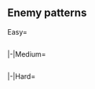 ==Enemy patterns==
<!--
AUTOGENERATED, leave a comment on this subpage if you have found any issues (incorrect or missing info, non-optimal order, etc.)
-->
{{Section}}
<tabber>
Easy=
{{Event/Map|
{{Event/MapNode|A|Easy|x=51|y=143}}
{{Event/MapNode|B|Easy|x=66|y=206}}
{{Event/MapNode|C|Easy|x=70|y=79}}
{{Event/MapNode|D|Easy|x=133|y=78}}
{{Event/MapNode|E|Easy|x=150|y=190}}
{{Event/MapNode|F|Easy|x=240|y=200}}
{{Event/MapNode|G|Easy|x=250|y=290}}
{{Event/MapNode|H|Easy|x=305|y=260}}
{{Event/MapNode|I|Easy|x=360|y=190}}
{{Event/MapNode|J|Easy|x=430|y=290}}
{{Event/MapNode|K|Easy|x=480|y=200}}
{{Event/MapNode|L|Easy|x=530|y=250}}
{{Event/MapNode|M|Easy|x=560|y=135}}
{{Event/MapNode|N|Easy|x=600|y=230}}
}}
<div style="width:800px;max-height:400px;overflow:auto;">
{{NodeInfo|diff=Easy|name=通商破壊部隊 北兎支援部隊 A群
|A
|Medium
|Line Ahead<br>Double Line<br>Echelon
|Battleship Ru-Class/Elite
|Battleship Ru-Class/Elite
|Destroyer I-Class
|Destroyer I-Class
|Submarine Ka-Class
|Submarine Ka-Class
}}
{{NodeInfo|diff=Easy|name=通商破壊部隊 北兎支援部隊 B群
|B
|Medium
|Line Ahead<br>Double Line<br>Line Abreast
|Light Cruiser Ho-Class/Elite
|Heavy Cruiser Ri-Class/Elite
|Destroyer I-Class
|Destroyer I-Class
|Submarine Ka-Class
}}
{{NodeInfo|diff=Easy|name=深海北方 奇襲侵攻部隊
|D
|Medium
|Double Line<br>Diamond
|Light Cruiser Ho-Class/Elite
|Transport Ship Wa-Class
|Transport Ship Wa-Class
|Transport Ship Wa-Class
|Destroyer I-Class/Late Model
|Destroyer I-Class/Late Model
|-
|D
|Medium
|Line Ahead
|Light Cruiser Ho-Class/Elite
|Torpedo Cruiser Chi-Class
|Torpedo Cruiser Chi-Class
|Transport Ship Wa-Class
|Destroyer I-Class/Late Model
|Destroyer I-Class/Late Model
}}
{{NodeInfo|diff=Easy|name=深海北兎潜水艦隊 II群
|F
|Medium
|Echelon<br>Line Abreast
|Submarine Ka-Class
|Submarine Ka-Class
|Submarine Ka-Class
|-
|F
|Medium
|Echelon
|Submarine Ka-Class/Elite
|Submarine Ka-Class
|Submarine Ka-Class
}}
{{NodeInfo|diff=Easy|name=通商破壊部隊 偵察水雷戦隊
|I
|Medium
|Line Ahead<br>Double Line
|Light Cruiser Ho-Class/Elite
|Destroyer I-Class
|Destroyer I-Class
|Destroyer I-Class
|-
|I
|Medium
|Line Ahead
|Light Cruiser Ho-Class/Elite
|Destroyer I-Class/Late Model
|Destroyer I-Class
|Destroyer I-Class
|Destroyer I-Class
}}
{{NodeInfo|diff=Easy|name=通商破壊部隊 侵入巡洋艦戦隊
|J
|Medium
|Line Ahead<br>Double Line
|Heavy Cruiser Ri-Class/Elite
|Torpedo Cruiser Chi-Class/Elite
|Torpedo Cruiser Chi-Class/Elite
|Destroyer I-Class
|Destroyer I-Class
|-
|J
|Medium
|Line Ahead
|Heavy Cruiser Ri-Class/Flagship
|Light Cruiser Ho-Class/Elite
|Light Cruiser Ho-Class/Elite
|Destroyer I-Class
|Destroyer I-Class
}}
{{NodeInfo|diff=Easy|name=深海前方展開 巡洋艦戦隊
|K
|Medium
|Line Ahead<br>Double Line
|Heavy Cruiser Ri-Class/Flagship
|Light Cruiser Ho-Class/Elite
|Destroyer I-Class
|Destroyer I-Class
|Destroyer I-Class
|Destroyer I-Class
|-
|K
|Medium
|Line Ahead
|Heavy Cruiser Ri-Class/Flagship
|Light Cruiser Ho-Class/Elite
|Light Cruiser Ho-Class/Elite
|Destroyer I-Class/Late Model
|Destroyer I-Class
|Destroyer I-Class
}}
{{NodeInfo|diff=Easy|name=深海北兎潜水艦隊 I群
|L
|Medium
|Echelon<br>Line Abreast
|Submarine Ka-Class/Elite
|Submarine Ka-Class
|Submarine Ka-Class
|Submarine Ka-Class
|-
|L
|Medium
|Echelon
|Submarine Ka-Class/Flagship
|Submarine Ka-Class
|Submarine Ka-Class
|Submarine Ka-Class
|Submarine Ka-Class
}}
{{NodeInfo|diff=Easy|name=深海北兎潜水艦隊 旗艦
|M
|Boss
|Line Abreast
|Submarine Princess
|Destroyer I-Class
|Destroyer I-Class
|Destroyer I-Class
|-
|M
|Boss
|Echelon
|Submarine Princess
|Submarine Ka-Class
|Destroyer I-Class
|Destroyer I-Class
|-
|M
|Boss/Final
|Echelon
|Submarine Princess
|Submarine Ka-Class
|Submarine Ka-Class
|Destroyer I-Class
|Destroyer I-Class
}}
</div> <!-- overflow -->
|-|Medium=
{{Event/Map|
{{Event/MapNode|A|Medium|x=51|y=143}}
{{Event/MapNode|B|Medium|x=66|y=206}}
{{Event/MapNode|C|Medium|x=70|y=79}}
{{Event/MapNode|D|Medium|x=133|y=78}}
{{Event/MapNode|E|Medium|x=150|y=190}}
{{Event/MapNode|F|Medium|x=240|y=200}}
{{Event/MapNode|G|Medium|x=250|y=290}}
{{Event/MapNode|H|Medium|x=305|y=260}}
{{Event/MapNode|I|Medium|x=360|y=190}}
{{Event/MapNode|J|Medium|x=430|y=290}}
{{Event/MapNode|K|Medium|x=480|y=200}}
{{Event/MapNode|L|Medium|x=530|y=250}}
{{Event/MapNode|M|Medium|x=560|y=135}}
{{Event/MapNode|N|Medium|x=600|y=230}}
}}
<div style="width:800px;max-height:400px;overflow:auto;">
{{NodeInfo|diff=Medium|name=通商破壊部隊 北兎支援部隊 A群
|A
|Medium
|Line Ahead<br>Double Line<br>Echelon
|Battleship Ru-Class/Flagship
|Battleship Ru-Class/Elite
|Destroyer I-Class/Late Model
|Destroyer I-Class/Late Model
|Submarine Ka-Class/Elite
|Submarine Ka-Class/Elite
}}
{{NodeInfo|diff=Medium|name=通商破壊部隊 北兎支援部隊 B群
|B
|Medium
|Line Ahead<br>Double Line<br>Line Abreast
|Light Cruiser Ho-Class/Elite
|Heavy Cruiser Ri-Class/Elite
|Heavy Cruiser Ri-Class/Elite
|Destroyer I-Class/Late Model
|Destroyer I-Class/Late Model
|Submarine Ka-Class/Elite
}}
{{NodeInfo|diff=Medium|name=深海北方 奇襲侵攻部隊
|D
|Medium
|Diamond
|Light Cruiser Ho-Class/Elite
|Transport Ship Wa-Class/Elite
|Transport Ship Wa-Class/Elite
|Transport Ship Wa-Class/Elite
|Destroyer I-Class/Late Model
|Destroyer I-Class/Late Model
|-
|D
|Medium
|Line Ahead
|Light Cruiser Ho-Class/Elite
|Torpedo Cruiser Chi-Class/Elite
|Torpedo Cruiser Chi-Class/Elite
|Transport Ship Wa-Class/Elite
|Destroyer I-Class/Late Model
|Destroyer I-Class/Late Model
}}
{{NodeInfo|diff=Medium|name=深海北兎潜水艦隊 II群
|F
|Medium
|Echelon<br>Line Abreast
|Submarine Ka-Class/Elite
|Submarine Ka-Class
|Submarine Ka-Class
|-
|F
|Medium
|Echelon
|Submarine Ka-Class/Flagship
|Submarine Ka-Class/Elite
|Submarine Ka-Class/Elite
}}
{{NodeInfo|diff=Medium|name=通商破壊部隊 偵察水雷戦隊
|I
|Medium
|Line Ahead<br>Double Line
|Light Cruiser Ho-Class/Flagship
|Destroyer I-Class/Late Model
|Destroyer I-Class
|Destroyer I-Class
|Destroyer I-Class
|-
|I
|Medium
|Line Ahead
|Light Cruiser Ho-Class/Flagship
|Destroyer I-Class/Late Model
|Destroyer I-Class/Late Model
|Destroyer I-Class
|Destroyer I-Class
|Destroyer I-Class
}}
{{NodeInfo|diff=Medium|name=通商破壊部隊 侵入巡洋艦戦隊
|J
|Medium
|Line Ahead<br>Double Line
|Heavy Cruiser Ri-Class/Flagship
|Torpedo Cruiser Chi-Class/Elite
|Torpedo Cruiser Chi-Class/Elite
|Light Cruiser Ho-Class/Elite
|Destroyer I-Class/Late Model
|Destroyer I-Class/Late Model
|-
|J
|Medium
|Line Ahead
|Heavy Cruiser Ri-Class/Flagship
|Heavy Cruiser Ri-Class/Flagship
|Light Cruiser Ho-Class/Elite
|Light Cruiser Ho-Class/Elite
|Destroyer I-Class/Late Model
|Destroyer I-Class/Late Model
}}
{{NodeInfo|diff=Medium|name=深海前方展開 巡洋艦戦隊
|K
|Medium
|Line Ahead<br>Double Line
|Heavy Cruiser Ri-Class/Flagship
|Light Cruiser Ho-Class/Elite
|Light Cruiser Ho-Class/Elite
|Destroyer I-Class/Late Model
|Destroyer I-Class
|Destroyer I-Class
|-
|K
|Medium
|Line Ahead
|Heavy Cruiser Ri-Class/Flagship
|Light Cruiser Ho-Class/Flagship
|Light Cruiser Ho-Class/Flagship
|Destroyer I-Class/Late Model
|Destroyer I-Class
|Destroyer I-Class
}}
{{NodeInfo|diff=Medium|name=深海北兎潜水艦隊 I群
|L
|Medium
|Echelon<br>Line Abreast
|Submarine Ka-Class/Flagship
|Submarine Ka-Class
|Submarine Ka-Class
|Submarine Ka-Class
|Submarine Ka-Class
|-
|L
|Medium
|Echelon
|Submarine Ka-Class/Flagship
|Submarine Ka-Class/Elite
|Submarine Ka-Class/Elite
|Submarine Ka-Class
|Submarine Ka-Class
}}
{{NodeInfo|diff=Medium|name=深海北兎潜水艦隊 旗艦
|M
|Boss
|Echelon<br>Line Abreast
|Submarine Princess
|Submarine Ka-Class/Elite
|Submarine Ka-Class/Elite
|Destroyer I-Class/Late Model
|Destroyer I-Class/Late Model
|-
|M
|Boss/Final
|Echelon
|Submarine Princess/II
|Submarine Ka-Class/Elite
|Submarine Ka-Class/Elite
|Light Carrier Nu-Class
|Destroyer I-Class/Late Model
|Destroyer I-Class/Late Model
}}
</div> <!-- overflow -->
|-|Hard=
{{Event/Map|
{{Event/MapNode|A|Hard|x=51|y=143}}
{{Event/MapNode|B|Hard|x=66|y=206}}
{{Event/MapNode|C|Hard|x=70|y=79}}
{{Event/MapNode|D|Hard|x=133|y=78}}
{{Event/MapNode|E|Hard|x=150|y=190}}
{{Event/MapNode|F|Hard|x=240|y=200}}
{{Event/MapNode|G|Hard|x=250|y=290}}
{{Event/MapNode|H|Hard|x=305|y=260}}
{{Event/MapNode|I|Hard|x=360|y=190}}
{{Event/MapNode|J|Hard|x=430|y=290}}
{{Event/MapNode|K|Hard|x=480|y=200}}
{{Event/MapNode|L|Hard|x=530|y=250}}
{{Event/MapNode|M|Hard|x=560|y=135}}
{{Event/MapNode|N|Hard|x=600|y=230}}
}}
<div style="width:800px;max-height:400px;overflow:auto;">
{{NodeInfo|diff=Hard|name=通商破壊部隊 北兎支援部隊 A群
|A
|Medium
|Line Ahead<br>Double Line<br>Echelon
|Battleship Ru-Class/Flagship
|Battleship Ru-Class/Flagship
|Destroyer I-Class/Late Model
|Destroyer I-Class/Late Model
|Submarine Ka-Class/Flagship
|Submarine Ka-Class/Flagship
}}
{{NodeInfo|diff=Hard|name=通商破壊部隊 北兎支援部隊 B群
|B
|Medium
|Line Ahead<br>Double Line<br>Line Abreast
|Light Cruiser Ho-Class/Flagship
|Heavy Cruiser Ri-Class/Flagship
|Heavy Cruiser Ri-Class/Flagship
|Destroyer I-Class/Late Model
|Destroyer I-Class/Late Model
|Submarine Ka-Class/Flagship
}}
{{NodeInfo|diff=Hard|name=深海北方 奇襲侵攻部隊
|D
|Medium
|Double Line<br>Diamond
|Light Cruiser Ho-Class/Flagship
|Transport Ship Wa-Class/Flagship
|Transport Ship Wa-Class/Flagship
|Transport Ship Wa-Class/Flagship
|Destroyer Ro-Class/Late Model
|Destroyer Ro-Class/Late Model
|-
|D
|Medium
|Line Ahead
|Light Cruiser Ho-Class/Flagship
|Torpedo Cruiser Chi-Class/Flagship
|Torpedo Cruiser Chi-Class/Flagship
|Transport Ship Wa-Class/Flagship
|Destroyer Ro-Class/Late Model
|Destroyer Ro-Class/Late Model
}}
{{NodeInfo|diff=Hard|name=深海北兎潜水艦隊 II群
|F
|Medium
|Echelon<br>Line Abreast
|Submarine Ka-Class/Flagship
|Submarine Ka-Class/Elite
|Submarine Ka-Class/Elite
|-
|F
|Medium
|Echelon
|Submarine Ka-Class/Flagship
|Submarine Ka-Class/Flagship
|Submarine Ka-Class/Flagship
}}
{{NodeInfo|diff=Hard|name=通商破壊部隊 偵察水雷戦隊
|I
|Medium
|Line Ahead<br>Double Line
|Light Cruiser Ho-Class/Flagship
|Destroyer I-Class/Late Model
|Destroyer I-Class/Late Model
|Destroyer I-Class
|Destroyer I-Class
|Destroyer I-Class
|-
|I
|Medium
|Line Ahead
|Light Cruiser Ho-Class/Flagship
|Destroyer I-Class/Late Model
|Destroyer I-Class/Late Model
|Destroyer I-Class/Late Model
|Destroyer I-Class/Late Model
|Destroyer I-Class/Late Model
}}
{{NodeInfo|diff=Hard|name=通商破壊部隊 侵入巡洋艦戦隊
|J
|Medium
|Line Ahead<br>Double Line
|Heavy Cruiser Ri-Class/Flagship
|Torpedo Cruiser Chi-Class/Flagship
|Torpedo Cruiser Chi-Class/Flagship
|Light Cruiser Ho-Class/Flagship
|Destroyer I-Class/Late Model
|Destroyer I-Class/Late Model
|-
|J
|Medium
|Line Ahead
|Heavy Cruiser Ri-Class/Flagship
|Heavy Cruiser Ri-Class/Flagship
|Light Cruiser Ho-Class/Flagship
|Light Cruiser Ho-Class/Flagship
|Destroyer I-Class/Late Model
|Destroyer I-Class/Late Model
}}
{{NodeInfo|diff=Hard|name=深海前方展開 巡洋艦戦隊
|K
|Medium
|Line Ahead<br>Double Line
|Heavy Cruiser Ri-Class/Flagship
|Light Cruiser Ho-Class/Flagship
|Light Cruiser Ho-Class/Flagship
|Destroyer I-Class/Late Model
|Destroyer I-Class
|Destroyer I-Class
|-
|K
|Medium
|Line Ahead
|Heavy Cruiser Ri-Class/Flagship
|Light Cruiser Ho-Class/Flagship
|Light Cruiser Ho-Class/Flagship
|Destroyer I-Class/Late Model
|Destroyer I-Class/Late Model
|Destroyer I-Class/Late Model
}}
{{NodeInfo|diff=Hard|name=深海北兎潜水艦隊 I群
|L
|Medium
|Echelon<br>Line Abreast
|Submarine Ka-Class/Flagship
|Submarine Ka-Class/Elite
|Submarine Ka-Class/Elite
|Submarine Ka-Class/Elite
|Submarine Ka-Class/Elite
|-
|L
|Medium
|Echelon
|Submarine Ka-Class/Flagship
|Submarine Ka-Class/Flagship
|Submarine Ka-Class/Flagship
|Submarine Ka-Class/Elite
|Submarine Ka-Class/Elite
}}
{{NodeInfo|diff=Hard|name=深海北兎潜水艦隊 旗艦
|M
|Boss
|Echelon<br>Line Abreast
|Submarine Princess/III
|Submarine Ka-Class/Elite
|Submarine Ka-Class/Elite
|Destroyer Ro-Class/Late Model
|Destroyer Ro-Class/Late Model
|-
|M
|Boss/Final
|Echelon
|Submarine Princess/III
|Submarine Ka-Class/Elite
|Submarine Ka-Class/Elite
|Light Carrier Nu-Class/Elite
|Destroyer Ro-Class/Late Model
|Destroyer Ro-Class/Late Model
}}
</div> <!-- overflow -->
</tabber>
{{SectionEnd}}